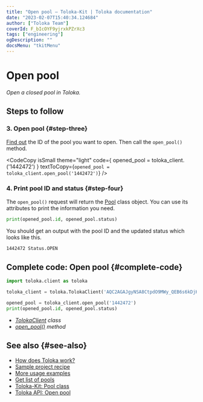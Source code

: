 ```yaml
---
title: "Open pool — Toloka-Kit | Toloka documentation"
date: "2023-02-07T15:40:34.124684"
author: ["Toloka Team"]
coverId: F_bIcOYF9yjrxkPZrXc3
tags: ["engineering"]
ogDescription: ""
docsMenu: "tkitMenu"
---
```



# Open pool

_Open a closed pool in Toloka._

## Steps to follow

<Import/>

<Instantiate/>

### 3. Open pool {#step-three}

[Find out](/docs-new/toloka-kit/recipes/get-pools) the ID of the pool you want to open. Then call the `open_pool()` method.

<CodeCopy
  isSmall
  theme="light"
  code={
    <HighlightChildren language="python">
      opened_pool = toloka_client.<Term term="open_pool"><OpenPool/></Term>('1442472')
    </HighlightChildren>
  }
  textToCopy={`opened_pool = toloka_client.open_pool('1442472')`}
/>

### 4. Print pool ID and status {#step-four}

The `open_pool()` request will return the [Pool](/docs-new/toloka-kit/reference/toloka.client.pool.Pool) class object. You can use its attributes to print the information you need.

```python
print(opened_pool.id, opened_pool.status)
```

You should get an output with the pool ID and the updated status which looks like this.

```bash
1442472 Status.OPEN
```

## Complete code: Open pool {#complete-code}

```python
import toloka.client as toloka

toloka_client = toloka.TolokaClient('AQC2AGAJgyNSA8CtpdO9MWy_QEB6s6kDjHUoElE', 'PRODUCTION')

opened_pool = toloka_client.open_pool('1442472')
print(opened_pool.id, opened_pool.status)
```

<Note mode="tip" title="List of classes and methods used in this recipe">

- _[TolokaClient](/docs-new/toloka-kit/reference/toloka.client.TolokaClient) class_
- _[open_pool()](/docs-new/toloka-kit/reference/toloka.client.TolokaClient.open_pool) method_

</Note>

## See also {#see-also}

- [How does Toloka work?](/docs-new/guide/overview)
- [Sample project recipe](/docs-new/toloka-kit/recipes/learn-basics)
- [More usage examples](/docs-new/toloka-kit/recipes/use-cases)
- [Get list of pools](/docs-new/toloka-kit/recipes/get-pools)
- [Toloka-Kit: Pool class](/docs-new/toloka-kit/reference/toloka.client.pool.Pool)
- [Toloka API: Open pool](https://toloka.ai/docs/api/api-reference/#post-/pools/-id-/open)
